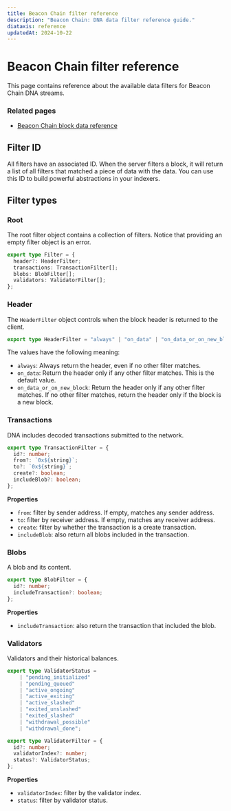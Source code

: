 ```yaml
---
title: Beacon Chain filter reference
description: "Beacon Chain: DNA data filter reference guide."
diataxis: reference
updatedAt: 2024-10-22
---
```


# Beacon Chain filter reference

This page contains reference about the available data filters for Beacon Chain
DNA streams.

### Related pages

- [Beacon Chain block data reference](/docs/v2/networks/beaconchain/data)

## Filter ID

All filters have an associated ID. When the server filters a block, it will
return a list of all filters that matched a piece of data with the data.
You can use this ID to build powerful abstractions in your indexers.

## Filter types

### Root

The root filter object contains a collection of filters.
Notice that providing an empty filter object is an error.

```ts
export type Filter = {
  header?: HeaderFilter;
  transactions: TransactionFilter[];
  blobs: BlobFilter[];
  validators: ValidatorFilter[];
};
```

### Header

The `HeaderFilter` object controls when the block header is returned to the client.

```ts
export type HeaderFilter = "always" | "on_data" | "on_data_or_on_new_block";
```

The values have the following meaning:

- `always`: Always return the header, even if no other filter matches.
- `on_data`: Return the header only if any other filter matches. This is the default value.
- `on_data_or_on_new_block`: Return the header only if any other filter matches. If no other filter matches, return the header only if the block is a new block.

### Transactions

DNA includes decoded transactions submitted to the network.

```ts
export type TransactionFilter = {
  id?: number;
  from?: `0x${string}`;
  to?: `0x${string}`;
  create?: boolean;
  includeBlob?: boolean;
};
```

**Properties**

 - `from`: filter by sender address. If empty, matches any sender address.
 - `to`: filter by receiver address. If empty, matches any receiver address.
 - `create`: filter by whether the transaction is a create transaction.
 - `includeBlob`: also return all blobs included in the transaction.

### Blobs

A blob and its content.

```ts
export type BlobFilter = {
  id?: number;
  includeTransaction?: boolean;
};
```

**Properties**

 - `includeTransaction`: also return the transaction that included the blob.

### Validators

Validators and their historical balances.

```ts
export type ValidatorStatus =
    | "pending_initialized"
    | "pending_queued"
    | "active_ongoing"
    | "active_exiting"
    | "active_slashed"
    | "exited_unslashed"
    | "exited_slashed"
    | "withdrawal_possible"
    | "withdrawal_done";

export type ValidatorFilter = {
  id?: number;
  validatorIndex?: number;
  status?: ValidatorStatus;
};
```

**Properties**

 - `validatorIndex`: filter by the validator index.
 - `status`: filter by validator status.
